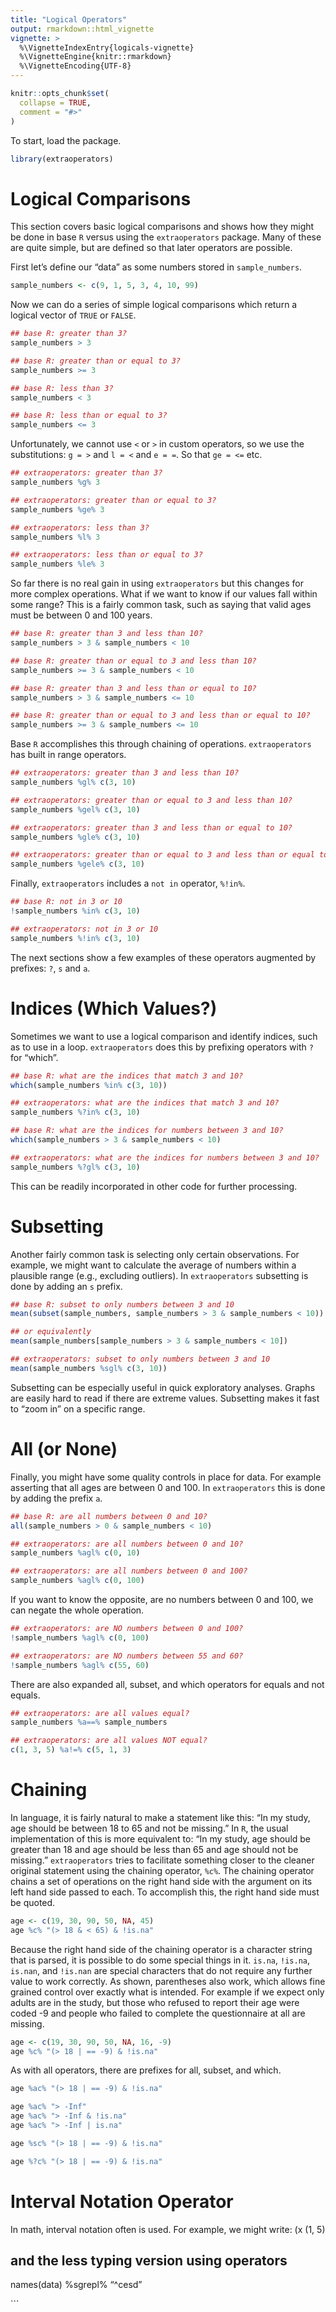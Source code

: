 ---
title: "Logical Operators"
output: rmarkdown::html_vignette
vignette: >
  %\VignetteIndexEntry{logicals-vignette}
  %\VignetteEngine{knitr::rmarkdown}
  %\VignetteEncoding{UTF-8}
---

```{r, include = FALSE}
knitr::opts_chunk$set(
  collapse = TRUE,
  comment = "#>"
)
```

To start, load the package.

```{r setup}
library(extraoperators)
```

# Logical Comparisons

This section covers basic logical comparisons and shows how they might
be done in base `R` versus using the `extraoperators` package. Many of
these are quite simple, but are defined so that later operators are
possible.

First let's define our "data" as some numbers stored in `sample_numbers`.

```{r}

sample_numbers <- c(9, 1, 5, 3, 4, 10, 99)

``` 

Now we can do a series of simple logical comparisons which return a
logical vector of `TRUE` or `FALSE`.

```{r}

## base R: greater than 3?
sample_numbers > 3

## base R: greater than or equal to 3?
sample_numbers >= 3

## base R: less than 3?
sample_numbers < 3

## base R: less than or equal to 3?
sample_numbers <= 3

```

Unfortunately, we cannot use `<` or `>` in custom operators, so we use
the substitutions: `g = >` and `l = <` and `e = =`. So that `ge = <=`
etc.

```{r}

## extraoperators: greater than 3?
sample_numbers %g% 3

## extraoperators: greater than or equal to 3?
sample_numbers %ge% 3

## extraoperators: less than 3?
sample_numbers %l% 3

## extraoperators: less than or equal to 3?
sample_numbers %le% 3

```

So far there is no real gain in using `extraoperators` but this changes
for more complex operations. What if we want to know if our values
fall within some range? This is a fairly common task, such as saying
that valid ages must be between 0 and 100 years.

```{r} 

## base R: greater than 3 and less than 10?
sample_numbers > 3 & sample_numbers < 10

## base R: greater than or equal to 3 and less than 10?
sample_numbers >= 3 & sample_numbers < 10

## base R: greater than 3 and less than or equal to 10?
sample_numbers > 3 & sample_numbers <= 10

## base R: greater than or equal to 3 and less than or equal to 10?
sample_numbers >= 3 & sample_numbers <= 10

```

Base `R` accomplishes this through chaining of
operations. `extraoperators` has built in range operators.


```{r} 

## extraoperators: greater than 3 and less than 10?
sample_numbers %gl% c(3, 10)

## extraoperators: greater than or equal to 3 and less than 10?
sample_numbers %gel% c(3, 10)

## extraoperators: greater than 3 and less than or equal to 10?
sample_numbers %gle% c(3, 10)

## extraoperators: greater than or equal to 3 and less than or equal to 10?
sample_numbers %gele% c(3, 10)

```

Finally, `extraoperators` includes a `not in` operator, `%!in%`.

```{r}

## base R: not in 3 or 10
!sample_numbers %in% c(3, 10)

## extraoperators: not in 3 or 10
sample_numbers %!in% c(3, 10)

``` 

The next sections show a few examples of these operators augmented by
prefixes: `?`, `s` and `a`.

# Indices (Which Values?)

Sometimes we want to use a logical comparison and identify indices,
such as to use in a loop. `extraoperators` does this by prefixing
operators with `?` for "which".

```{r}

## base R: what are the indices that match 3 and 10?
which(sample_numbers %in% c(3, 10))

## extraoperators: what are the indices that match 3 and 10?
sample_numbers %?in% c(3, 10)

## base R: what are the indices for numbers between 3 and 10?
which(sample_numbers > 3 & sample_numbers < 10)

## extraoperators: what are the indices for numbers between 3 and 10?
sample_numbers %?gl% c(3, 10)

``` 

This can be readily incorporated in other code for further processing.

# Subsetting

Another fairly common task is selecting only certain observations.
For example, we might want to calculate the average of numbers within
a plausible range (e.g., excluding outliers).
In `extraoperators` subsetting is done by adding an `s` prefix.

```{r}

## base R: subset to only numbers between 3 and 10
mean(subset(sample_numbers, sample_numbers > 3 & sample_numbers < 10))

## or equivalently 
mean(sample_numbers[sample_numbers > 3 & sample_numbers < 10])

## extraoperators: subset to only numbers between 3 and 10
mean(sample_numbers %sgl% c(3, 10))

```

Subsetting can be especially useful in quick exploratory
analyses. Graphs are easily hard to read if there are extreme
values. Subsetting makes it fast to "zoom in" on a specific range.

# All (or None)

Finally, you might have some quality controls in place for data. For
example asserting that all ages are between 0 and 100. In `extraoperators`
this is done by adding the prefix `a`.

```{r}

## base R: are all numbers between 0 and 10?
all(sample_numbers > 0 & sample_numbers < 10)

## extraoperators: are all numbers between 0 and 10?
sample_numbers %agl% c(0, 10)

## extraoperators: are all numbers between 0 and 100?
sample_numbers %agl% c(0, 100)

```

If you want to know the opposite, are no numbers between 0 and 100, we
can negate the whole operation.

```{r}

## extraoperators: are NO numbers between 0 and 100?
!sample_numbers %agl% c(0, 100)

## extraoperators: are NO numbers between 55 and 60?
!sample_numbers %agl% c(55, 60)

```

There are also expanded all, subset, and which operators for equals
and not equals.

```{r}

## extraoperators: are all values equal?
sample_numbers %a==% sample_numbers

## extraoperators: are all values NOT equal?
c(1, 3, 5) %a!=% c(5, 1, 3)

```

# Chaining

In language, it is fairly natural to make a statement like this:
"In my study, age should be between 18 to 65 and not be missing."
In `R`, the usual implementation of this is more equivalent to:
"In my study, age should be greater than 18 and age should be less
than 65 and age should not be missing." `extraoperators` tries to
facilitate something closer to the cleaner original statement using
the chaining operator, `%c%`. The chaining operator chains a set of 
operations on the right hand side with the argument on its left hand
side passed to each. To accomplish this, the right hand side must be
quoted.

```{r}
age <- c(19, 30, 90, 50, NA, 45)
age %c% "(> 18 & < 65) & !is.na"
```

Because the right hand side of the chaining operator is a character 
string that is parsed, it is possible to do some special things in
it. `is.na`, `!is.na`, `is.nan`, and `!is.nan` are special characters 
that do not require any further value to work correctly. As shown,
parentheses also work, which allows fine grained control over exactly
what is intended. For example if we expect only adults are in the
study, but those who refused to report their age were coded -9 and
people who failed to complete the questionnaire at all are missing.

```{r}
age <- c(19, 30, 90, 50, NA, 16, -9)
age %c% "(> 18 | == -9) & !is.na"
```

As with all operators, there are prefixes for all, subset, and which.

```{r}
age %ac% "(> 18 | == -9) & !is.na"

age %ac% "> -Inf"
age %ac% "> -Inf & !is.na"
age %ac% "> -Inf | is.na"

age %sc% "(> 18 | == -9) & !is.na"

age %?c% "(> 18 | == -9) & !is.na"
```


# Interval Notation Operator

In math, interval notation often is used. For example, we might write:
\(x \in (1, 5) \cup [6, \infty)\)
to indicate that *x* is between the intervals 1 to 5 (not including 1
or 5) or between 6 and positive infinity, including 6 but not positive
infinity.
The interval notation operator, `%e%` let's you use fairly similar
language in `R`. "|" is the union operator and "&" is the intersect
operator. Variables are allowed but no functions as these cannot be
parsed.

```{r}

c(1, 2, 6, 300) %e% "(1, 5) | [6, Inf)"

## this is OK
x <- max(mtcars$mpg)
c(1, 2, 6, 300) %e% "(1, 5) | [6, x)"

## ## this would NOT be OK
## c(1, 2, 6, 300) %e% "(1, 5) | [6, max(mtcars$mpg))"


```

# Regular Expressions

Sometimes you want to pattern match. For example, you might want to
find all variable names that match a certain pattern. The `%grepl% operator
can help here, built off `R`'s `grepl` function.
  
```{r}
## sample dataset
data <- data.frame(
  ID = c(1, 2, 3),
  cesd_1 = c(4, 5, 6),
  cesd_2 = c(7, 8, 9),
  cesd_total = c(11, 13, 15)
)

## find all variables that start with "cesd"
names(data)[grepl("^cesd", names(data))]

## and the less typing version using operators
names(data) %sgrepl% "^cesd"

```